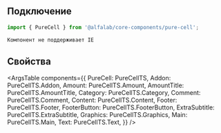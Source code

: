 
## Подключение

```jsx
import { PureCell } from '@alfalab/core-components/pure-cell';
```

```jsx
Компонент не поддерживает IE
```

## Свойства

<ArgsTable
    components={{
        PureCell: PureCellTS,
        Addon: PureCellTS.Addon,
        Amount: PureCellTS.Amount,
        AmountTitle: PureCellTS.AmountTitle,
        Category: PureCellTS.Category,
        Comment: PureCellTS.Comment,
        Content: PureCellTS.Content,
        Footer: PureCellTS.Footer,
        FooterButton: PureCellTS.FooterButton,
        ExtraSubtitle: PureCellTS.ExtraSubtitle,
        Graphics: PureCellTS.Graphics,
        Main: PureCellTS.Main,
        Text: PureCellTS.Text,
    }}
/>

